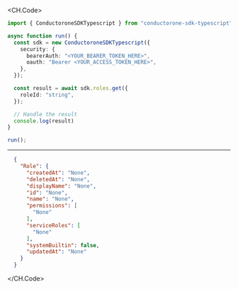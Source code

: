 
<CH.Code>
```typescript Get.ts
import { ConductoroneSDKTypescript } from "conductorone-sdk-typescript";

async function run() {
  const sdk = new ConductoroneSDKTypescript({
    security: {
      bearerAuth: "<YOUR_BEARER_TOKEN_HERE>",
      oauth: "Bearer <YOUR_ACCESS_TOKEN_HERE>",
    },
  });

  const result = await sdk.roles.get({
    roleId: "string",
  });

  // Handle the result
  console.log(result)
}

run();
```
---

```json Example Response
  {
    "Role": {
      "createdAt": "None",
      "deletedAt": "None",
      "displayName": "None",
      "id": "None",
      "name": "None",
      "permissions": [
        "None"
      ],
      "serviceRoles": [
        "None"
      ],
      "systemBuiltin": false,
      "updatedAt": "None"
    }
  }
```
</CH.Code>
